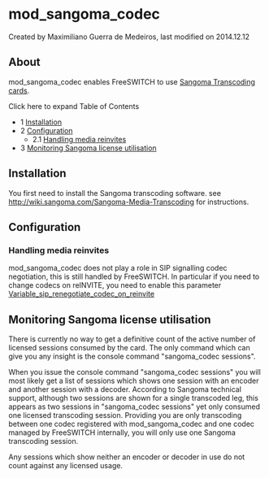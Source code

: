 
# mod_sangoma_codec 

 Created by  Maximiliano Guerra de Medeiros, last modified on 2014.12.12

## About

mod\_sangoma\_codec enables FreeSWITCH to use [Sangoma Transcoding cards](http://sangoma.com/products/media%5Fprocessing/voice%5Ftranscoding%5Fboards.html).

Click here to expand Table of Contents

* 1 [Installation](#installation)
* 2 [Configuration](#configuration)  
   * 2.1 [Handling media reinvites](#handling-media-reinvites)
* 3 [Monitoring Sangoma license utilisation](#monitoring-sangoma-license-utilisation)

## Installation

You first need to install the Sangoma transcoding software. see <http://wiki.sangoma.com/Sangoma-Media-Transcoding> for instructions.

## Configuration

### Handling media reinvites

  
mod\_sangoma\_codec does not play a role in SIP signalling codec negotiation, this is still handled by FreeSWITCH. In particular if you need to change codecs on reINVITE, you need to enable this parameter [Variable\_sip\_renegotiate\_codec\_on\_reinvite](https://wiki.freeswitch.org/wiki/Variable%5Fsip%5Frenegotiate%5Fcodec%5Fon%5Freinvite)

## Monitoring Sangoma license utilisation

  
There is currently no way to get a definitive count of the active number of licensed sessions consumed by the card. The only command which can give you any insight is the console command "sangoma\_codec sessions".

When you issue the console command "sangoma\_codec sessions" you will most likely get a list of sessions which shows one session with an encoder and another session with a decoder. According to Sangoma technical support, although two sessions are shown for a single transcoded leg, this appears as two sessions in "sangoma\_codec sessions" yet only consumed one licensed transcoding session. Providing you are only transcoding between one codec registered with mod\_sangoma\_codec and one codec managed by FreeSWITCH internally, you will only use one Sangoma transcoding session.

Any sessions which show neither an encoder or decoder in use do not count against any licensed usage.


